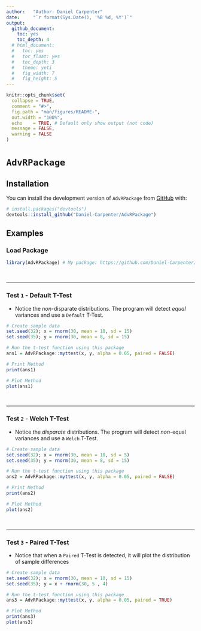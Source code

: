 ```yaml
---
author:   "Author: Daniel Carpenter"
date:     "`r format(Sys.Date(), '%B %d, %Y')`"
output: 
  github_document:
    toc: yes
    toc_depth: 4
  # html_document:
  #   toc: yes
  #   toc_float: yes    
  #   toc_depth: 3
  #   theme: yeti
  #   fig_width: 7
  #   fig_height: 5
---
```


<!-- README.md is generated from README.Rmd. Please edit that file -->

```r
knitr::opts_chunk$set(
  collapse = TRUE,
  comment = "#>",
  fig.path = "man/figures/README-",
  out.width = "100%",
  echo    = TRUE, # Default only show output (not code)
  message = FALSE,
  warning = FALSE
)
```

# `AdvRPackage`

<!-- badges: start -->
<!-- badges: end -->

## Installation

You can install the development version of `AdvRPackage` from [GitHub](https://github.com/) with:

``` r
# install.packages("devtools")
devtools::install_github("Daniel-Carpenter/AdvRPackage")
```


## Examples

### Load Package
```r
library(AdvRPackage) # My package: https://github.com/Daniel-Carpenter/AdvRPackage
```

<br>

---

### Test `1` - Default T-Test

* Notice the *non*-disparate distributions. The program will detect *equal* variances
and use a `Default` T-Test.

```r
# Create sample data
set.seed(32); x = rnorm(30, mean = 10, sd = 15)
set.seed(35); y = rnorm(30, mean = 8, sd = 15)

# Run the t-test function using this package
ans1 = AdvRPackage::myttest(x, y, alpha = 0.05, paired = FALSE)

# Print Method 
print(ans1)

# Plot Method 
plot(ans1)
```


<br>

---

### Test `2` - Welch T-Test

* Notice the *disparate* distributions. The program will detect *non*-equal variances
and use a `Welch` T-Test.

```r
# Create sample data
set.seed(32); x = rnorm(30, mean = 10, sd = 5)
set.seed(35); y = rnorm(30, mean = 8, sd = 15)

# Run the t-test function using this package
ans2 = AdvRPackage::myttest(x, y, alpha = 0.05, paired = FALSE)

# Print Method 
print(ans2)

# Plot Method 
plot(ans2)
```


<br>

---

### Test `3` - Paired T-Test

* Notice that when a `Paired` T-Test is detected, it will plot the distribution 
of sample differences

```r
# Create sample data
set.seed(32); x = rnorm(30, mean = 10, sd = 15)
set.seed(35); y = x + rnorm(30, 5 , 4)

# Run the t-test function using this package
ans3 = AdvRPackage::myttest(x, y, alpha = 0.05, paired = TRUE)

# Plot Method 
print(ans3)
plot(ans3)
```



